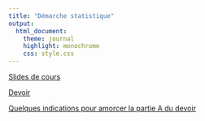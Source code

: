 ```yaml
---
title: "Démarche statistique"
output:
  html_document:
    theme: journal
    highlight: monochrome
    css: style.css
---
```


[Slides de cours](http://masedki.github.io/ds.pdf)

[Devoir](http://masedki.github.io/ds2017.pdf)

[Quelques indications pour amorcer la partie A du devoir](http://masedki.github.io/indications.pdf)
